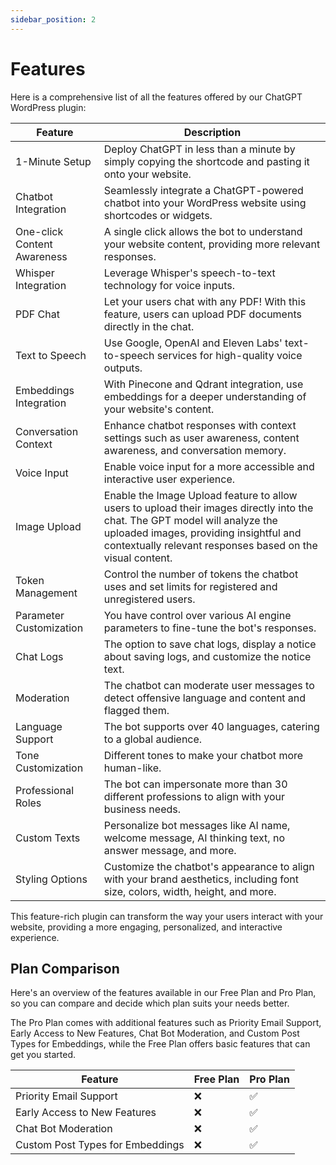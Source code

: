 ```yaml
---
sidebar_position: 2
---
```


# Features

Here is a comprehensive list of all the features offered by our ChatGPT WordPress plugin:

| Feature | Description |
|---------|-------------|
| 1-Minute Setup | Deploy ChatGPT in less than a minute by simply copying the shortcode and pasting it onto your website.|
| Chatbot Integration | Seamlessly integrate a ChatGPT-powered chatbot into your WordPress website using shortcodes or widgets. |
| One-click Content Awareness | A single click allows the bot to understand your website content, providing more relevant responses. |
| Whisper Integration | Leverage Whisper's speech-to-text technology for voice inputs. |
| PDF Chat | Let your users chat with any PDF! With this feature, users can upload PDF documents directly in the chat. |
| Text to Speech | Use Google, OpenAI and Eleven Labs' text-to-speech services for high-quality voice outputs. |
| Embeddings Integration | With Pinecone and Qdrant integration, use embeddings for a deeper understanding of your website's content. |
| Conversation Context | Enhance chatbot responses with context settings such as user awareness, content awareness, and conversation memory. |
| Voice Input | Enable voice input for a more accessible and interactive user experience. |
| Image Upload | Enable the Image Upload feature to allow users to upload their images directly into the chat. The GPT model will analyze the uploaded images, providing insightful and contextually relevant responses based on the visual content. |
| Token Management | Control the number of tokens the chatbot uses and set limits for registered and unregistered users. |
| Parameter Customization | You have control over various AI engine parameters to fine-tune the bot's responses. |
| Chat Logs | The option to save chat logs, display a notice about saving logs, and customize the notice text. |
| Moderation | The chatbot can moderate user messages to detect offensive language and content and flagged them. |
| Language Support | The bot supports over 40 languages, catering to a global audience. |
| Tone Customization | Different tones to make your chatbot more human-like. |
| Professional Roles | The bot can impersonate more than 30 different professions to align with your business needs. |
| Custom Texts | Personalize bot messages like AI name, welcome message, AI thinking text, no answer message, and more. |
| Styling Options | Customize the chatbot's appearance to align with your brand aesthetics, including font size, colors, width, height, and more. |


This feature-rich plugin can transform the way your users interact with your website, providing a more engaging, personalized, and interactive experience.

## Plan Comparison

Here's an overview of the features available in our Free Plan and Pro Plan, so you can compare and decide which plan suits your needs better.

The Pro Plan comes with additional features such as Priority Email Support, Early Access to New Features, Chat Bot Moderation, and Custom Post Types for Embeddings, while the Free Plan offers basic features that can get you started.

| Feature                           | Free Plan | Pro Plan |
|-----------------------------------|-----------|----------|
| Priority Email Support            | ❌        | ✅       |
| Early Access to New Features      | ❌        | ✅       |
| Chat Bot Moderation               | ❌        | ✅       |
| Custom Post Types for Embeddings  | ❌        | ✅       |


